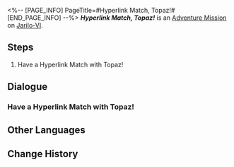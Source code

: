 <%-- [PAGE_INFO]
PageTitle=#Hyperlink Match, Topaz!#
[END_PAGE_INFO] --%>
{{Stub|Dialogue.}}
{{Mission Infobox
|id            = 8014138
|title         = 
|image         = <!--Mission Hyperlink Match, Topaz!.png-->
|type          = Adventure
|event_name    = 
|chapter       = 
|requirements  = 
* [[Adventure Mission]] ''[[Hyperlink Match, Qingque!]]'' completed
* [[Adventure Mission]] ''[[Hyperlink Match, Peppy!]]'' completed
* [[Adventure Mission]] ''[[Hyperlink Match, Sampo!]]'' completed
* [[Adventure Mission]] ''[[Hyperlink Match, Bronya!]]'' completed
* [[Adventure Mission]] ''[[Final Showdown! Intergalactic Celebration!]]'' completed
|summary       = <!--official mission summary from Fate's Atlas-->
|characters    = Trailblazer
|startLocation = [[Jarilo-VI]] - [[Old Weapon Testing Ground]]
|world         = Jarilo-VI
|area          = Old Weapon Testing Ground
|prev          = Final Showdown! Intergalactic Celebration!
|next          = 
|rewards       = 
}}
'''''Hyperlink Match, Topaz!''''' is an [[Adventure Mission]] on [[Jarilo-VI]].

==Steps==
# Have a Hyperlink Match with Topaz!

<!--
==Gameplay Notes==

--><!--
==Trial Character==

-->
==Dialogue==
{{Stub Dialogue}}

===Have a Hyperlink Match with Topaz!===
{{Mission Description|type=adventure|location=Old Weapon Testing Ground|The core gameplay loop behind Aetherium Wars is "dueling." Challenge different players and show your true strength!}}
{{Dialogue Start}}
:{{tx}}
{{Dialogue End}}

==Other Languages==
{{Other Languages
|en   = Hyperlink Match, Topaz!
|zhs  = 超链接对决！托帕
|zht  = 超連結對決！托帕
|ja   = ハイパーリンクバトル！トパーズ
|ko   = 하이퍼링크 대결! 토파즈
|es   = Enfrentamiento de hipervínculos: Topaz
|fr   = Combat hyperlink&nbsp;: Topaz&nbsp;!
|ru   = Матч! Топаз!
|th   = ประลองไฮเปอร์ลิงก์กับ Topaz!
|vi   = Quyết Đấu Siêu Liên Kết! Topaz
|de   = Hyperlinkmatch, Topaz!
|id   = Duel Hyperlink, Topaz!
|pt   = Batalha de Hyperlink, Topaz!
}}

==Change History==
{{Change History|1.4}}

